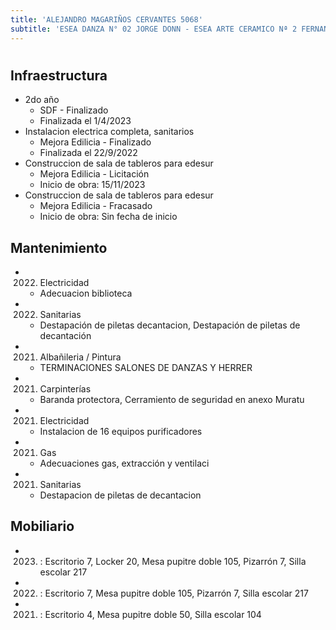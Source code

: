 ```yaml
---
title: 'ALEJANDRO MAGARIÑOS CERVANTES 5068'
subtitle: 'ESEA DANZA N° 02 JORGE DONN - ESEA ARTE CERAMICO Nª 2 FERNANDO ARRANZ'
---
```


#
## Infraestructura

* 2do año 
    + SDF - Finalizado 
    + Finalizada el 1/4/2023 


* Instalacion electrica completa, sanitarios 
    + Mejora Edilicia - Finalizado 
    + Finalizada el 22/9/2022 


* Construccion de sala de tableros para edesur 
    + Mejora Edilicia - Licitación 
    + Inicio de obra: 15/11/2023 


* Construccion de sala de tableros para edesur 
    + Mejora Edilicia - Fracasado 
    + Inicio de obra: Sin fecha de inicio 






## Mantenimiento

*  (2022) Electricidad 
    + Adecuacion biblioteca

*  (2022) Sanitarias 
    + Destapación de piletas decantacion, Destapación de piletas de decantación

*  (2021) Albañileria / Pintura 
    + TERMINACIONES SALONES DE DANZAS Y HERRER

*  (2021) Carpinterías 
    + Baranda protectora, Cerramiento de seguridad en anexo Muratu

*  (2021) Electricidad 
    + Instalacion de 16 equipos purificadores

*  (2021) Gas 
    + Adecuaciones gas, extracción y ventilaci

*  (2021) Sanitarias 
    + Destapacion de piletas de decantacion





## Mobiliario

*  (2023) : Escritorio 7, Locker 20, Mesa pupitre doble 105, Pizarrón 7, Silla escolar 217 

*  (2022) : Escritorio 7, Mesa pupitre doble 105, Pizarrón 7, Silla escolar 217 

*  (2021) : Escritorio 4, Mesa pupitre doble 50, Silla escolar 104 



